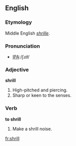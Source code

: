 ==English==

===Etymology===
Middle English ''[[shrille]]''.

===Pronunciation===
*[[w:International Phonetic Alphabet|IPA]]:/ʃɹɪɫ/

===Adjective===
'''shrill'''
# High-pitched and piercing.
# Sharp or keen to the senses.

===Verb===
'''to shrill'''
# Make a shrill noise.

[[fr:shrill]]